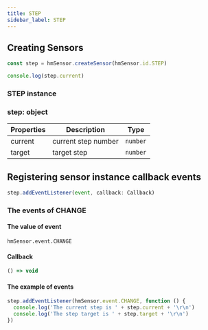```yaml
---
title: STEP
sidebar_label: STEP
---
```


## Creating Sensors

```js
const step = hmSensor.createSensor(hmSensor.id.STEP)

console.log(step.current)
```

### STEP instance

### step: object

| Properties |      Description    | Type |
| ---------- | ------------------- | -------- |
|   current  | current step number | `number` |
|   target   |     target step     | `number` |

## Registering sensor instance callback events

```js
step.addEventListener(event, callback: Callback)
```

### The events of CHANGE

#### The value of event

`hmSensor.event.CHANGE`

#### Callback

```ts
() => void
```

#### The example of events

```js
step.addEventListener(hmSensor.event.CHANGE, function () {
  console.log('The current step is ' + step.current + '\r\n')
  console.log('The step target is ' + step.target + '\r\n')
})
```
